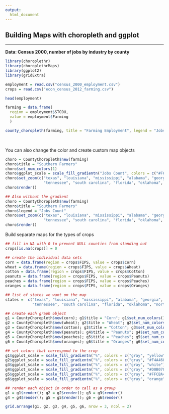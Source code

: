 ```yaml
---
output: 
  html_document
---
```


## **Building Maps with choropleth and ggplot**

---

**Data: Census 2000, number of jobs by industry by county**

```r

library(choroplethr)
library(choroplethrMaps)
library(ggplot2)
library(gridExtra)

employment = read.csv("census_2000_employment.csv")
crops = read.csv("econ_census_2012_farming.csv")

head(employment)

```


```r

farming = data.frame(
  region = employment$STCOU,
  value = employment$Farming
  )

county_choropleth(farming, title = "Farming Employment", legend = "Jobs")


```

<br>

You can also change the color and create custom map objects

```r

choro = CountyChoropleth$new(farming)
choro$title = "Southern Farmers"
choro$set_num_colors(1)
choro$ggplot_scale = scale_fill_gradientn("Jobs Count", colors = c("#F6EAE1", "darkgreen"))
choro$set_zoom(c("texas", "louisiana", "mississippi", "alabama", "georgia", "arkansas", 
                 "tennessee", "south carolina", "florida", "oklahoma", "north carolina"))
choro$render()

## Also without the gradient
choro = CountyChoropleth$new(farming)
choro$title = "Southern Farmers"
choro$legend = "Jobs Count"
choro$set_zoom(c("texas", "louisiana", "mississippi", "alabama", "georgia", "arkansas", 
                 "tennessee", "south carolina", "florida", "oklahoma", "north carolina"))
choro$render()

```

Build separate maps for the types of crops

```r

## fill in NA with 0 to prevent NULL counties from standing out
crops[is.na(crops)] = 0

## create the individual data sets
corn = data.frame(region = crops$FIPS, value = crops$Corn)
wheat = data.frame(region = crops$FIPS, value = crops$Wheat)
cotton = data.frame(region = crops$FIPS, value = crops$Cotton)
peanuts = data.frame(region = crops$FIPS, value = crops$Peanuts)
peaches = data.frame(region = crops$FIPS, value = crops$Peaches)
oranges = data.frame(region = crops$FIPS, value = crops$Oranges)

## list of states we want on the map
states =  c("texas", "louisiana", "mississippi", "alabama", "georgia", "arkansas", 
            "tennessee", "south carolina", "florida", "oklahoma", "north carolina")

## create each graph object
g1 = CountyChoropleth$new(corn); g1$title = "Corn"; g1$set_num_colors(1); g1$set_zoom(states)
g2 = CountyChoropleth$new(wheat); g2$title = "Wheat"; g2$set_num_colors(1); g2$set_zoom(states)
g3 = CountyChoropleth$new(cotton); g3$title = "Cotton"; g3$set_num_colors(1); g3$set_zoom(states)
g4 = CountyChoropleth$new(peanuts); g4$title = "Peanuts"; g4$set_num_colors(1); g4$set_zoom(states)
g5 = CountyChoropleth$new(peaches); g5$title = "Peaches"; g5$set_num_colors(1); g5$set_zoom(states)
g6 = CountyChoropleth$new(oranges); g6$title = "Oranges"; g6$set_num_colors(1); g6$set_zoom(states)

## set colors that correspond to the crop
g1$ggplot_scale = scale_fill_gradientn("%", colors = c("gray", "yellow"))
g2$ggplot_scale = scale_fill_gradientn("%", colors = c("gray", "#F4A460"))
g3$ggplot_scale = scale_fill_gradientn("%", colors = c("gray", "white"))
g4$ggplot_scale = scale_fill_gradientn("%", colors = c("gray", "#D0B078"))
g5$ggplot_scale = scale_fill_gradientn("%", colors = c("gray", "#FFCBA4"))
g6$ggplot_scale = scale_fill_gradientn("%", colors = c("gray", "orange"))

## render each object in order to call as a group
g1 = g1$render(); g2 = g2$render(); g3 = g3$render()
g4 = g4$render(); g5 = g5$render(); g6 = g6$render()

grid.arrange(g1, g2, g3, g4, g5, g6, nrow = 3, ncol = 2)
```















